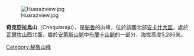 [[Image:Huarazview.jpg|right]]

{{Coord|9|10|19|S|77|33|29|W|display=title}}

'''奇克亞拉烏山'''（Chequiaraju），是[[秘魯|秘魯]]的山峰，位於該國北部[[安卡什大區|安卡什大區]]，處於[[瓦爾坎山_(安卡什大區)|瓦爾坎山]]西北面，屬於[[安第斯山脈|安第斯山脈]]中[[布蘭卡山脈|布蘭卡山脈]]的一部分，海拔高度5,286米。

{{Peru-geo-stub}}
[[Category:秘魯山峰|Category:秘魯山峰]]